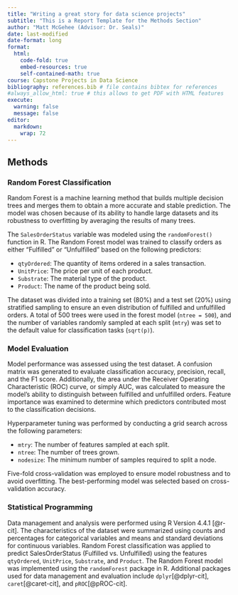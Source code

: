 ```yaml
---
title: "Writing a great story for data science projects"
subtitle: "This is a Report Template for the Methods Section"
author: "Matt McGehee (Advisor: Dr. Seals)"
date: last-modified
date-format: long
format:
  html:
    code-fold: true
    embed-resources: true
    self-contained-math: true
course: Capstone Projects in Data Science
bibliography: references.bib # file contains bibtex for references
#always_allow_html: true # this allows to get PDF with HTML features
execute: 
  warning: false
  message: false
editor: 
  markdown: 
    wrap: 72
---
```


## Methods

### Random Forest Classification

Random Forest is a machine learning method that builds multiple decision trees and merges them to obtain a more accurate and stable prediction. The model was chosen because of its ability to handle large datasets and its robustness to overfitting by averaging the results of many trees.

The `SalesOrderStatus` variable was modeled using the `randomForest()` function in R. The Random Forest model was trained to classify orders as either "Fulfilled" or "Unfulfilled" based on the following predictors:

-   `qtyOrdered`: The quantity of items ordered in a sales transaction.
-   `UnitPrice`: The price per unit of each product.
-   `Substrate`: The material type of the product.
-   `Product`: The name of the product being sold.

The dataset was divided into a training set (80%) and a test set (20%) using stratified sampling to ensure an even distribution of fulfilled and unfulfilled orders. A total of 500 trees were used in the forest model (`ntree = 500`), and the number of variables randomly sampled at each split (`mtry`) was set to the default value for classification tasks (`sqrt(p)`).

### Model Evaluation

Model performance was assessed using the test dataset. A confusion matrix was generated to evaluate classification accuracy, precision, recall, and the F1 score. Additionally, the area under the Receiver Operating Characteristic (ROC) curve, or simply AUC, was calculated to measure the model’s ability to distinguish between fulfilled and unfulfilled orders. Feature importance was examined to determine which predictors contributed most to the classification decisions.

Hyperparameter tuning was performed by conducting a grid search across the following parameters:

-   `mtry`: The number of features sampled at each split.
-   `ntree`: The number of trees grown.
-   `nodesize`: The minimum number of samples required to split a node.

Five-fold cross-validation was employed to ensure model robustness and to avoid overfitting. The best-performing model was selected based on cross-validation accuracy.

### Statistical Programming

Data management and analysis were performed using R Version 4.4.1 [@r-cit]. The characteristics of the dataset were summarized using counts and percentages for categorical variables and means and standard deviations for continuous variables. Random Forest classification was applied to predict SalesOrderStatus (Fulfilled vs. Unfulfilled) using the features `qtyOrdered`, `UnitPrice`, `Substrate`, and `Product`. The Random Forest model was implemented using the `randomForest` package in R. Additional packages used for data management and evaluation include `dplyr`[@dplyr-cit], `caret`[@caret-cit], and `pROC`[@pROC-cit].